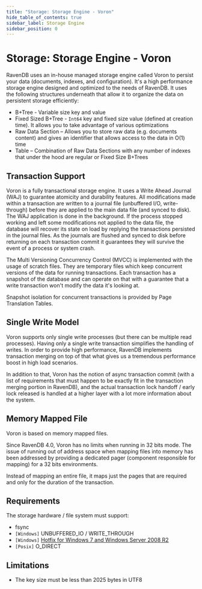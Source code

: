 ```yaml
---
title: "Storage: Storage Engine - Voron"
hide_table_of_contents: true
sidebar_label: Storage Engine
sidebar_position: 0
---
```



# Storage: Storage Engine - Voron

RavenDB uses an in-house managed storage engine called Voron to persist your data (documents, indexes, and configuration). It's a high performance storage engine designed and optimized to the needs of RavenDB. It uses the following structures underneath that allow it to organize the data on persistent storage efficiently:

- B+Tree - Variable size key and value
- Fixed Sized B+Tree - `Int64` key and fixed size value (defined at creation time). It allows you to take advantage of various optimizations
- Raw Data Section – Allows you to store raw data (e.g. documents content) and gives an identifier that allows access to the data in O(1) time
- Table – Combination of Raw Data Sections with any number of indexes that under the hood are regular or Fixed Size B+Trees

## Transaction Support

Voron is a fully transactional storage engine. It uses a Write Ahead Journal (WAJ) to guarantee atomicity and durability features. All modifications made within a transaction
are written to a journal file (unbuffered I/O, write-through) before they are applied to the main data file (and synced to disk). The WAJ application is done in
the background. If the process stopped working and left some modifications not applied to the data file, the database will recover its state on load by replying
the transactions persisted in the journal files. As the journals are flushed and synced to disk before returning on each transaction commit it guarantees they
will survive the event of a process or system crash.

The Multi Versioning Concurrency Control (MVCC) is implemented with the usage of scratch files. They are temporary files which keep concurrent versions of the data for running transactions.
Each transaction has a snapshot of the database and can operate on that with a guarantee that a write transaction won't modify the data it's looking at.

Snapshot isolation for concurrent transactions is provided by Page Translation Tables.

## Single Write Model

Voron supports only single write processes (but there can be multiple read processes). Having only a single write transaction simplifies the handling of writes.
In order to provide high performance, RavenDB implements transaction merging on top of that what gives us a tremendous performance boost in high load scenarios.

In addition to that, Voron has the notion of async transaction commit (with a list of requirements that must happen to be exactly fit in the transaction merging portion in RavenDB),
and the actual transaction lock handoff / early lock released is handled at a higher layer with a lot more information about the system.

## Memory Mapped File

Voron is based on memory mapped files.

<Admonition type="info" title="Running on 32 bits" id="running-on-32-bits" href="#running-on-32-bits">

Since RavenDB 4.0, Voron has no limits when running in 32 bits mode. The issue of running out of address space when mapping files into memory 
has been addressed by providing a dedicated pager (component responsible for mapping) for a 32 bits environments.

Instead of mapping an entire file, it maps just the pages that are required and only for the duration of the transaction.

</Admonition>

## Requirements

The storage hardware / file system must support:

* fsync
* `[Windows]` UNBUFFERED_IO / WRITE_THROUGH
* `[Windows]` [Hotfix for Windows 7 and Windows Server 2008 R2](https://support.microsoft.com/en-us/help/2731284/33-dos-error-code-when-memory-memory-mapped-files-are-cleaned-by-using)
* `[Posix]` O_DIRECT

## Limitations

- The key size must be less than 2025 bytes in UTF8

